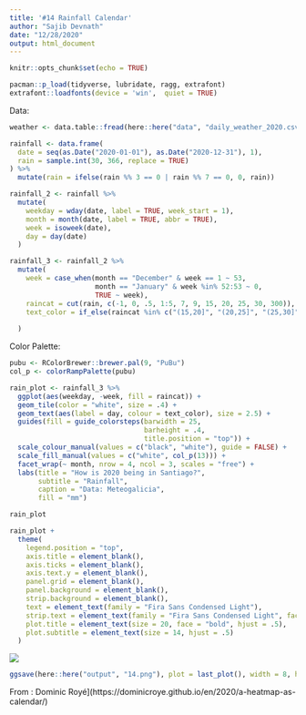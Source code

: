 ```yaml
---
title: '#14 Rainfall Calendar'
author: "Sajib Devnath"
date: "12/28/2020"
output: html_document
---
```


```r
knitr::opts_chunk$set(echo = TRUE)
```

```r
pacman::p_load(tidyverse, lubridate, ragg, extrafont)
extrafont::loadfonts(device = 'win',  quiet = TRUE)
```


Data:

```r
weather <- data.table::fread(here::here("data", "daily_weather_2020.csv"))
```


```r

rainfall <- data.frame(
  date = seq(as.Date("2020-01-01"), as.Date("2020-12-31"), 1),
  rain = sample.int(30, 366, replace = TRUE)
) %>% 
  mutate(rain = ifelse(rain %% 3 == 0 | rain %% 7 == 0, 0, rain))
```


```r
rainfall_2 <- rainfall %>% 
  mutate(
    weekday = wday(date, label = TRUE, week_start = 1),
    month = month(date, label = TRUE, abbr = TRUE),
    week = isoweek(date),
    day = day(date)
  )
```


```r
rainfall_3 <- rainfall_2 %>% 
  mutate(
    week = case_when(month == "December" & week == 1 ~ 53,
                     month == "January" & week %in% 52:53 ~ 0,
                     TRUE ~ week),
    raincat = cut(rain, c(-1, 0, .5, 1:5, 7, 9, 15, 20, 25, 30, 300)),
    text_color = if_else(raincat %in% c("(15,20]", "(20,25]", "(25,30]", "(30,300]"), "white", "black")
    
  )
```

Color Palette:

```r
pubu <- RColorBrewer::brewer.pal(9, "PuBu")
col_p <- colorRampPalette(pubu)
```



```r

rain_plot <- rainfall_3 %>% 
  ggplot(aes(weekday, -week, fill = raincat)) +
  geom_tile(color = "white", size = .4) +
  geom_text(aes(label = day, colour = text_color), size = 2.5) +
  guides(fill = guide_colorsteps(barwidth = 25, 
                                 barheight = .4,
                                 title.position = "top")) +
  scale_colour_manual(values = c("black", "white"), guide = FALSE) +
  scale_fill_manual(values = c("white", col_p(13))) +
  facet_wrap(~ month, nrow = 4, ncol = 3, scales = "free") +
  labs(title = "How is 2020 being in Santiago?", 
       subtitle = "Rainfall",
       caption = "Data: Meteogalicia",
       fill = "mm") 

rain_plot
```

```r

rain_plot +
  theme(
    legend.position = "top",
    axis.title = element_blank(),
    axis.ticks = element_blank(),
    axis.text.y = element_blank(),
    panel.grid = element_blank(),
    panel.background = element_blank(),
    strip.background = element_blank(),
    text = element_text(family = "Fira Sans Condensed Light"),
    strip.text = element_text(family = "Fira Sans Condensed Light", face = "bold", size = 15),
    plot.title = element_text(size = 20, face = "bold", hjust = .5),
    plot.subtitle = element_text(size = 14, hjust = .5)
  )

```

![](/uploads/14.png)


```r
ggsave(here::here("output", "14.png"), plot = last_plot(), width = 8, height = 10, type="cairo")
```


From : Dominic Royé](https://dominicroye.github.io/en/2020/a-heatmap-as-calendar/)























